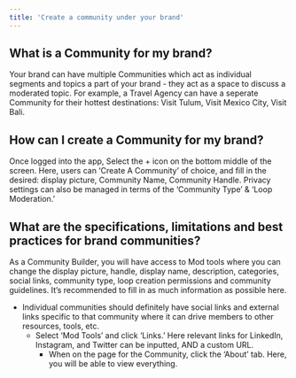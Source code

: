 ```yaml
---
title: 'Create a community under your brand'
--- 
```


## What is a Community for my brand?
Your brand can have multiple Communities which act as individual segments and topics a part of your brand - they act as a space to discuss a moderated topic. For example, a Travel Agency can have a seperate Community for their hottest destinations: Visit Tulum, Visit Mexico City, Visit Bali.

## How can I create a Community for my brand?
Once logged into the app, Select the + icon on the bottom middle of the screen. Here, users can ‘Create A Community’ of choice, and fill in the desired: display picture, Community Name, Community Handle. Privacy settings can also be managed in terms of the ‘Community Type’ & ‘Loop Moderation.’ 
		
## What are the specifications, limitations and best practices for brand communities? 
As a Community Builder, you will have access to Mod tools where you can change the display picture, handle, display name, description, categories, social links, community type, loop creation permissions and community guidelines. It’s recommended to fill in as much information as possible here.	
- Individual communities should definitely have social links and external links specific to that community where it can drive members to other resources, tools, etc. 
    - Select ‘Mod Tools’ and click ‘Links.’ Here relevant links for LinkedIn, Instagram, and Twitter can be inputted, AND a custom URL. 
        - When on the page for the Community, click the ‘About’ tab. Here, you will be able to view everything. 

